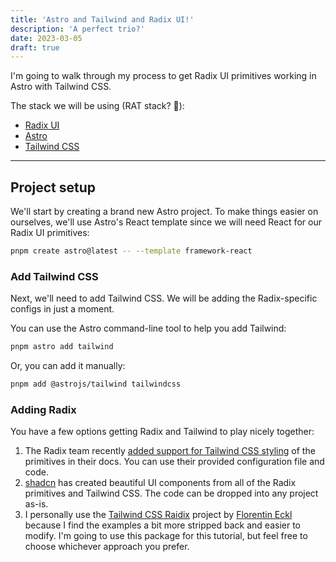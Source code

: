 ```yaml
---
title: 'Astro and Tailwind and Radix UI!'
description: 'A perfect trio?'
date: 2023-03-05
draft: true
---
```


I'm going to walk through my process to get Radix UI primitives working in Astro with Tailwind CSS.

The stack we will be using (RAT stack? 🤔):

- [Radix UI](https://www.radix-ui.com/)
- [Astro](https://astro.build/)
- [Tailwind CSS](https://tailwindcss.com/)

---

## Project setup

We'll start by creating a brand new Astro project. To make things easier on ourselves, we'll use Astro's React template since we will need React for our Radix UI primitives:

```bash
pnpm create astro@latest -- --template framework-react
```

### Add Tailwind CSS

Next, we'll need to add Tailwind CSS. We will be adding the Radix-specific configs in just a moment.

You can use the Astro command-line tool to help you add Tailwind:

```bash
pnpm astro add tailwind
```

Or, you can add it manually:

```bash
pnpm add @astrojs/tailwind tailwindcss
```

### Adding Radix

You have a few options getting Radix and Tailwind to play nicely together:

1. The Radix team recently [added support for Tailwind CSS styling](https://twitter.com/radix_ui/status/1626219141647728641) of the primitives in their docs. You can use their provided configuration file and code.
2. [shadcn](https://twitter.com/shadcn) has created beautiful UI components from all of the Radix primitives and Tailwind CSS. The code can be dropped into any project as-is.
3. I personally use the [Tailwind CSS Raidix](https://tailwindcss-radix.vercel.app/) project by [Florentin Eckl](https://twitter.com/ecklflorentin) because I find the examples a bit more stripped back and easier to modify. I'm going to use this package for this tutorial, but feel free to choose whichever approach you prefer.
